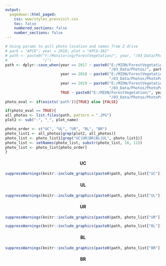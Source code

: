 ```yaml
---
output: 
  pagedown::html_paged:
    css: www/styles_prevvisit.css
    toc: false
    numbered_sections: false
    number_sections: false
---
```

```r
# Using params to pull photo location and names from Z drive
# park = "APCO"; year = 2018; plot = "APCO-262"
# path <- paste0("Y:/Monitoring/ForestVegetation/", year, "/03_Data/Photos/PhotoPoints/", park,
#                "/")
path <- dplyr::case_when(year == 2017 ~ paste0("E:/MIDN/ForestVegetation/", year,
                                               "/03_Data/Photos/", park, "/"),
                         year == 2018 ~ paste0("E:/MIDN/ForestVegetation/", year,
                                               "/03_Data/Photos/PhotoPoints/", park, "/"),
                         year == 2019 ~ paste0("E:/MIDN/ForestVegetation/", year,                
                                               "/03_Data/Photos/PhotoPoints/"),
                         TRUE ~ paste0("E:/MIDN/ForestVegetation/", year,                
                                               "/03_Data/Photos/PhotoPoints/"))#Assumes 2019 is the way forward
photo_eval <- if(exists('path')){TRUE} else {FALSE}

if(photo_eval == TRUE){
all_photos <- list.files(path, pattern = ".JPG")
plot2 <- sub("-", "_", plot_name)

photo_order <- c("UC", "UL", "UR", "BL", "BR")
photo_list1 <- all_photos[grep(plot2, all_photos)]
photo_list <- photo_list1[grep("UC|UR|BR|BL|UL", photo_list1)]
photo_list <- setNames(photo_list, substr(photo_list, 10, 11))
photo_list <- photo_list[photo_order]
}
```

<div class = "flexbox">
<div>
<h4 style='text-align:center'>UC</h4>
```r
suppressWarnings(knitr::include_graphics(paste0(path, photo_list["UC"])))
```
</div>
<div></div>
</div>
<div class = "flexbox">
<div>
<h4 style='text-align:center'>UL</h4>
```r
suppressWarnings(knitr::include_graphics(paste0(path, photo_list["UL"])))
```
</div>
<div>
<h4 style='text-align:center'>UR</h4>
```r
suppressWarnings(knitr::include_graphics(paste0(path, photo_list["UR"])))
```
</div>
</div>

<div class = "flexbox">
<div>
```r
suppressWarnings(knitr::include_graphics(paste0(path, photo_list["BL"])))
```
<h4 style='text-align:center'>BL</h4>
</div>
<div>
```r
suppressWarnings(knitr::include_graphics(paste0(path, photo_list["BR"])))
```
<h4 style='text-align:center'>BR</h4>
</div>
</div>
